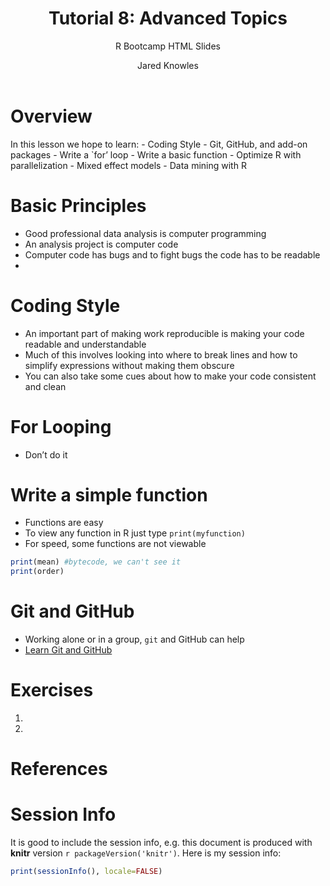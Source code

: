 % Tutorial 8: Advanced Topics
% R Bootcamp HTML Slides
% Jared Knowles

# Overview
In this lesson we hope to learn:
- Coding Style
- Git, GitHub, and add-on packages
- Write a `for' loop
- Write a basic function
- Optimize R with parallelization
- Mixed effect models
- Data mining with R

# Basic Principles
- Good professional data analysis is computer programming
- An analysis project is computer code
- Computer code has bugs and to fight bugs the code has to be readable
- 

# Coding Style
- An important part of making work reproducible is making your code readable and understandable
- Much of this involves looking into where to break lines and how to simplify expressions without making them obscure
- You can also take some cues about how to make your code consistent and clean

# For Looping
- Don't do it

# Write a simple function
- Functions are easy
- To view any function in R just type `print(myfunction)`
- For speed, some functions are not viewable

```r
print(mean) #bytecode, we can't see it
print(order)
```


# Git and GitHub
- Working alone or in a group, `git` and GitHub can help
- [Learn Git and GitHub](http://try.github.com/)

# Exercises 
1.
2.

# References


# Session Info

It is good to include the session info, e.g. this document is produced with **knitr** version `r packageVersion('knitr')`. Here is my session info:

```r
print(sessionInfo(), locale=FALSE)
```
